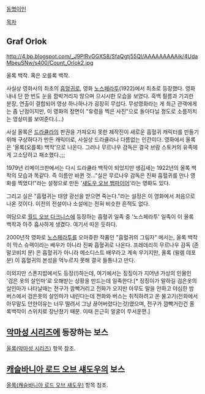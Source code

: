 [[동명이인]]

[[목차]]

== Graf Orlok ==
http://4.bp.blogspot.com/_J9PlRvGGXS8/SfaQgtj55QI/AAAAAAAAAik/4UdaMbeuSNw/s400/Count_Orlok2.jpg

올록 백작. 혹은 오를록 백작.

사실상 영화사의 최초의 [[흡혈귀]]로, 영화 [[노스페라투]](1922)에서 최초로 등장했다. 영화 내내 단 한 번도 눈을 깜박거리지 않으며 으시시한 모습을 보였다. 흑백 필름과 기괴한 분장, 연출이 결합되어 영상 하나하나가 굉장히 무섭다. 무성영화라는 게 최근 관객에게는 좀 난점이지만, 이 영화의 장면이 "유령을 찍은 사진"으로 돌아다닐 정도로 소름끼치는 영상미를 보여준다.(...)

사실 올록은 [[드라큘라]]의 판권을 가져오지 못한 제작진이 새로운 흡혈귀 캐릭터를 만들기 위해 구상하다가 만든 캐릭터로, 사실상 드라큘라나 다름없는 인간이다. 영화에서 올록은 '올록(오를록) 백작'으로 나온다. 그러나 무르나우 감독은 결국 브람 스토커의 유족에게 고소당하고 패소했다.;;;

1979년 리메이크판에서는 다시 드라큘라 백작이 되었지만 생김새는 1922년의 올록 백작의 모습과 똑같다. 즉 이름만 바뀐 것..."실은 무르나우 감독은 진짜 흡혈귀를 만나 영화를 찍었다!"라는 설정으로 만든 '[[섀도우 오브 뱀파이어]]'라는 영화도 있다.

그리고 실은 "흡혈귀는 태양 광선을 받으면 죽는다."라는 설정은 이 영화에서 처음으로 나온 것이다. 이전의 전설이나 소설에는 전혀 비슷한 흔적도 없다.

여담으로 [[월드 오브 다크니스]]에 등장하는 흡혈귀 일족 중 '노스페라투' 일족이 이 올록 백작과 아주 흡사하게 생겼다. 여기서 따온 듯하다.

2000년작 영화로 [[노스페라투]]를 오마쥬한 작품인 "흡혈귀의 그림자" 에서는, 올록 백작이 막스 슈렉이라는 배우가 아니라 진짜 흡혈귀로 나온다. 프레데리히 무르나우 감독 (존 말코비치 분) 은 흡혈귀가 아니라 메소디스트 배우라고 계속 우기지만, 올록 (윌렘 데포 분) 이 흡혈귀의 본성을 억누르지 못해 결국 들통나고 만다.

이외지만 스폰지밥에서도 등장(!)하는데, 여기에서는 징징이가 지어낸 가상의 인물인 '검은 옷의 살인마'로 오해받는 상황을 만드는데 일족한다.[* 징징이가 말하길 검은옷의 살인마가 나타날때는 전구가 깜빡거리고 전화가 오지만 아무도 말을 안하고 야심한 밤 버스에서 검은옷의 살인마가 내린다는데 전화와 버스는 취직하려고 온 물고기(전화에서 아무말도 안한이유는 너무 떨려서 그냥 끊어버렸다는것)였으며, 전구가 깜빡거린건 올록백작이 스위치로 장난쳤기 때문. 이때 은근히 얼굴이 무서운편.]

== [[악마성 시리즈]]에 등장하는 보스 ==
[[올록(악마성 시리즈)]] 항목 참조.

== [[캐슬바니아 로드 오브 섀도우]]의 보스 ==
[[올록(캐슬바니아 로드 오브 섀도우)]] 항목 참조.
